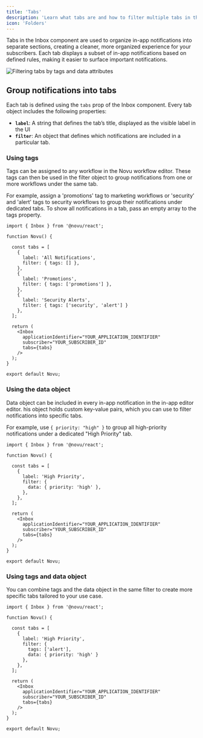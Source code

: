 ```yaml
---
title: 'Tabs'
description: 'Learn what tabs are and how to filter multiple tabs in the Novu Inbox component.'
icon: 'Folders'
---
```



Tabs in the Inbox component are used to organize in-app notifications into separate sections, creating a cleaner, more organized experience for your subscribers. Each tab displays a subset of in-app notifications based on defined rules, making it easier to surface important notifications.

![Filtering tabs by tags and data attributes](/images/inbox/filter-tabs-by-tags-and-data-attributes.png)


## Group notifications into tabs

Each tab is defined using the `tabs` prop of the Inbox component. Every tab object includes the following properties:
- **`label`**: A string that defines the tab’s title, displayed as the visible label in the UI
- **`filter`**: An object that defines which notifications are included in a particular tab.

### Using tags

Tags can be assigned to any workflow in the Novu workflow editor. These tags can then be used in the filter object to group notifications from one or more workflows under the same tab.

For example, assign a 'promotions' tag to marketing workflows or 'security' and 'alert' tags to security workflows to group their notifications under dedicated tabs. To show all notifications in a tab, pass an empty array to the tags property.


```tsx
import { Inbox } from '@novu/react';

function Novu() {

  const tabs = [
    {
      label: 'All Notifications',
      filter: { tags: [] },
    },
    {
      label: 'Promotions',
      filter: { tags: ['promotions'] },
    },
    {
      label: 'Security Alerts',
      filter: { tags: ['security', 'alert'] }
    },
  ];
  
  return (
    <Inbox
      applicationIdentifier="YOUR_APPLICATION_IDENTIFIER"
      subscriber="YOUR_SUBSCRIBER_ID"
      tabs={tabs}
    />
  );
}

export default Novu;
```

### Using the data object

Data object can be included in every in-app notification in the in-app editor editor. his object holds custom key-value pairs, which you can use to filter notifications into specific tabs.

For example, use `{ priority: "high" }` to group all high-priority notifications under a dedicated "High Priority" tab.

```tsx
import { Inbox } from '@novu/react';

function Novu() {

  const tabs = [
    {
      label: 'High Priority',
      filter: {
        data: { priority: 'high' },
      },
    },
  ];
  
  return (
    <Inbox
      applicationIdentifier="YOUR_APPLICATION_IDENTIFIER"
      subscriber="YOUR_SUBSCRIBER_ID"
      tabs={tabs}
    />
  );
}

export default Novu;
```

### Using tags and data object

You can combine tags and the data object in the same filter to create more specific tabs tailored to your use case.

```tsx
import { Inbox } from '@novu/react';

function Novu() {

  const tabs = [
    {
      label: 'High Priority',
      filter: { 
        tags: ['alert'],
        data: { priority: 'high' }
      },
    },
  ];
  
  return (
    <Inbox
      applicationIdentifier="YOUR_APPLICATION_IDENTIFIER"
      subscriber="YOUR_SUBSCRIBER_ID"
      tabs={tabs}
    />
  );
}

export default Novu;
```
